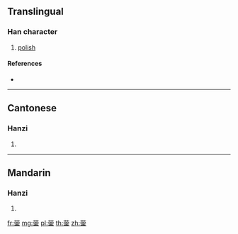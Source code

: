{{character info/new}}
{{also|鎣}}
==Translingual==

===Han character===
{{Han char|rn=140|rad=艸|as=11|sn=17|four=|canj=TBC,XTBC}}

# [[polish]]

====References====
* {{Han ref|kx=1052.051|hdz=53285.020|uh=84E5|ud=34021}}

----

==Cantonese==

===Hanzi===
{{yue-hanzi|jyut=|y=ying4|tra=鎣}}

# {{defn|lang=yue|sort=艸11}}

----

==Mandarin==

===Hanzi===
{{cmn-hanzi|tra=鎣|pin=[[yìng]] ([[ying4]])|wg=ying<sup>4</sup>}}

# {{defn|lang=cmn|sort=艸11}}

[[fr:蓥]]
[[mg:蓥]]
[[pl:蓥]]
[[th:蓥]]
[[zh:蓥]]